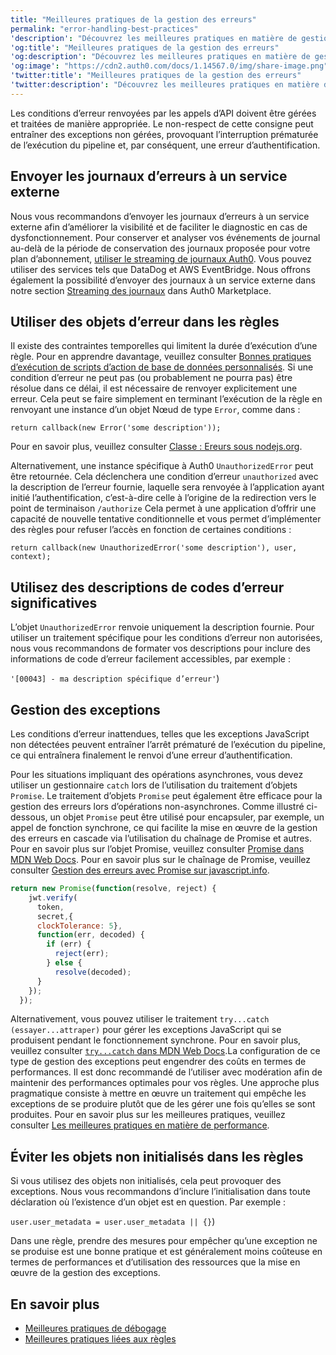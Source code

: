 ```yaml
---
title: "Meilleures pratiques de la gestion des erreurs"
permalink: "error-handling-best-practices"
'description': "Découvrez les meilleures pratiques en matière de gestion des erreurs."
'og:title': "Meilleures pratiques de la gestion des erreurs"
'og:description': "Découvrez les meilleures pratiques en matière de gestion des erreurs."
'og:image': "https://cdn2.auth0.com/docs/1.14567.0/img/share-image.png"
'twitter:title': "Meilleures pratiques de la gestion des erreurs"
'twitter:description': "Découvrez les meilleures pratiques en matière de gestion des erreurs."
---
```


Les conditions d’erreur renvoyées par les appels d’API doivent être gérées et traitées de manière appropriée. Le non-respect de cette consigne peut entraîner des exceptions non gérées, provoquant l’interruption prématurée de l’exécution du pipeline et, par conséquent, une erreur d’authentification.

## Envoyer les journaux d’erreurs à un service externe

Nous vous recommandons d’envoyer les journaux d’erreurs à un service externe afin d’améliorer la visibilité et de faciliter le diagnostic en cas de dysfonctionnement. Pour conserver et analyser vos événements de journal au-delà de la période de conservation des journaux proposée pour votre plan d’abonnement, [utiliser le streaming de journaux Auth0](/docs/fr-ca/customize/log-streams). Vous pouvez utiliser des services tels que DataDog et AWS EventBridge. Nous offrons également la possibilité d’envoyer des journaux à un service externe dans notre section [Streaming des journaux](https://marketplace.auth0.com/features/log-streaming) dans Auth0 Marketplace.

## Utiliser des objets d’erreur dans les règles

Il existe des contraintes temporelles qui limitent la durée d’exécution d’une règle. Pour en apprendre davantage, veuillez consulter [Bonnes pratiques d’exécution de scripts d’action de base de données personnalisés](/docs/fr-ca/authenticate/database-connections/custom-db/custom-database-connections-scripts/execution). Si une condition d’erreur ne peut pas (ou probablement ne pourra pas) être résolue dans ce délai, il est nécessaire de renvoyer explicitement une erreur. Cela peut se faire simplement en terminant l’exécution de la règle en renvoyant une instance d’un objet Nœud de type `Error`, comme dans :

`return callback(new Error('some description'));`

Pour en savoir plus, veuillez consulter [Classe : Ereurs sous nodejs.org](https://nodejs.org/api/errors.html#errors_class_error).

Alternativement, une instance spécifique à Auth0 `UnauthorizedError` peut être retournée. Cela déclenchera une condition d’erreur `unauthorized` avec la description de l’erreur fournie, laquelle sera renvoyée à l’application ayant initié l’authentification, c’est-à-dire celle à l’origine de la redirection vers le point de terminaison `/authorize` Cela permet à une application d’offrir une capacité de nouvelle tentative conditionnelle et vous permet d’implémenter des règles pour refuser l’accès en fonction de certaines conditions :

`return callback(new UnauthorizedError('some description'), user, context);`

## Utilisez des descriptions de codes d’erreur significatives

L’objet `UnauthorizedError` renvoie uniquement la description fournie. Pour utiliser un traitement spécifique pour les conditions d’erreur non autorisées, nous vous recommandons de formater vos descriptions pour inclure des informations de code d’erreur facilement accessibles, par exemple :

`'[00043] - ma description spécifique d’erreur'`)

## Gestion des exceptions

Les conditions d’erreur inattendues, telles que les exceptions JavaScript non détectées peuvent entraîner l’arrêt prématuré de l’exécution du pipeline, ce qui entraînera finalement le renvoi d’une erreur d’authentification.

Pour les situations impliquant des opérations asynchrones, vous devez utiliser un gestionnaire `catch` lors de l’utilisation du traitement d’objets `Promise`. Le traitement d’objets `Promise` peut également être efficace pour la gestion des erreurs lors d’opérations non-asynchrones. Comme illustré ci-dessous, un objet `Promise` peut être utilisé pour encapsuler, par exemple, un appel de fonction synchrone, ce qui facilite la mise en œuvre de la gestion des erreurs en cascade via l’utilisation du chaînage de Promise et autres. Pour en savoir plus sur l’objet Promise, veuillez consulter [Promise dans MDN Web Docs](https://developer.mozilla.org/en-US/docs/Web/JavaScript/Reference/Global_Objects/Promise). Pour en savoir plus sur le chaînage de Promise, veuillez consulter [Gestion des erreurs avec Promise sur javascript.info](https://javascript.info/promise-error-handling).

```js lines
return new Promise(function(resolve, reject) {
    jwt.verify(
      token,
      secret,{
      clockTolerance: 5},
      function(err, decoded) {
        if (err) {
          reject(err);
        } else {
          resolve(decoded);
      }
    });
  });
```

Alternativement, vous pouvez utiliser le traitement `try...catch (essayer...attraper)` pour gérer les exceptions JavaScript qui se produisent pendant le fonctionnement synchrone. Pour en savoir plus, veuillez consulter [`try...catch` dans MDN Web Docs](https://developer.mozilla.org/en-US/docs/Web/JavaScript/Reference/Statements/try...catch).La configuration de ce type de gestion des exceptions peut engendrer des coûts en termes de performances. Il est donc recommandé de l’utiliser avec modération afin de maintenir des performances optimales pour vos règles. Une approche plus pragmatique consiste à mettre en œuvre un traitement qui empêche les exceptions de se produire plutôt que de les gérer une fois qu’elles se sont produites. Pour en savoir plus sur les meilleures pratiques, veuillez consulter [Les meilleures pratiques en matière de performance](/docs/fr-ca/troubleshoot/performance-best-practices).

## Éviter les objets non initialisés dans les règles

Si vous utilisez des objets non initialisés, cela peut provoquer des exceptions. Nous vous recommandons d’inclure l’initialisation dans toute déclaration où l’existence d’un objet est en question. Par exemple :

`user.user_metadata = user.user_metadata || {}`)

Dans une règle, prendre des mesures pour empêcher qu’une exception ne se produise est une bonne pratique et est généralement moins coûteuse en termes de performances et d’utilisation des ressources que la mise en œuvre de la gestion des exceptions.

## En savoir plus

* [Meilleures pratiques de débogage](/docs/fr-ca/troubleshoot/debugging-best-practices)
* [Meilleures pratiques liées aux règles](/docs/fr-ca/rules-best-practices)